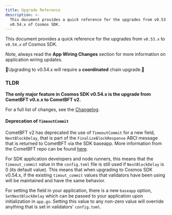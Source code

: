 ```yaml
---
title: Upgrade Reference
description: >-
  This document provides a quick reference for the upgrades from v0.53.x to
  v0.54.x of Cosmos SDK.
---
```

This document provides a quick reference for the upgrades from `v0.53.x` to `v0.54.x` of Cosmos SDK.

Note, always read the **App Wiring Changes** section for more information on application wiring updates.

🚨Upgrading to v0.54.x will require a **coordinated** chain upgrade.🚨

### TLDR

**The only major feature in Cosmos SDK v0.54.x is the upgrade from CometBFT v0.x.x to CometBFT v2.**

For a full list of changes, see the [Changelog](https://github.com/cosmos/cosmos-sdk/blob/release/v0.54.x/CHANGELOG.md).

#### Deprecation of `TimeoutCommit`

CometBFT v2 has deprecated the use of `TimeoutCommit` for a new field, `NextBlockDelay`, that is part of the
`FinalizeBlockResponse` ABCI message that is returned to CometBFT via the SDK baseapp.  More information from
the CometBFT repo can be found [here](https://github.com/cometbft/cometbft/blob/88ef3d267de491db98a654be0af6d791e8724ed0/spec/abci/abci%2B%2B_methods.md?plain=1#L689).

For SDK application developers and node runners, this means that the `timeout_commit` value in the `config.toml` file
is still used if `NextBlockDelay` is 0 (its default value).  This means that when upgrading to Cosmos SDK v0.54.x, if
the existing `timout_commit` values that validators have been using will be maintained and have the same behavior.

For setting the field in your application, there is a new `baseapp` option, `SetNextBlockDelay` which can be passed to your application upon
initialization in `app.go`.  Setting this value to any non-zero value will override anything that is set in validators' `config.toml`.
